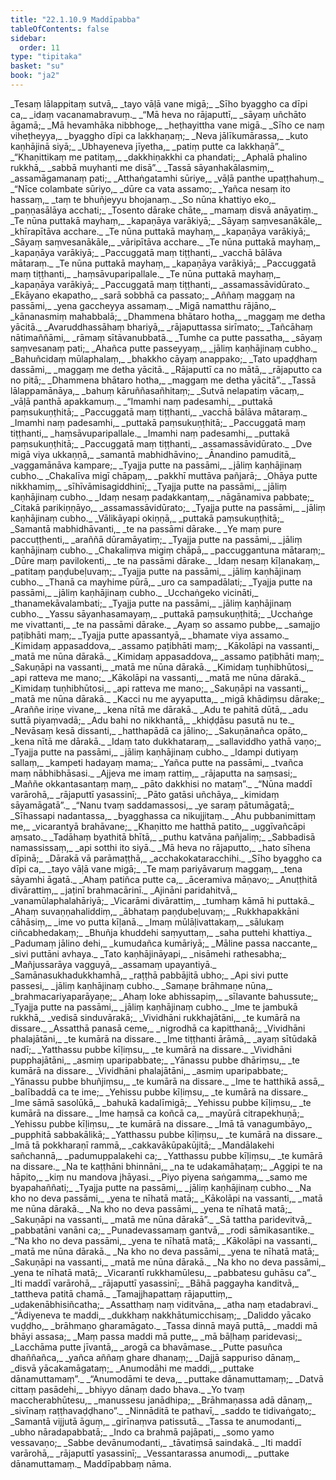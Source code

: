 ```yaml
---
title: "22.1.10.9 Maddīpabba"
tableOfContents: false
sidebar:
  order: 11
type: "tipitaka"
basket: "su"
book: "ja2"
---
```



<DynamicBreadcrumb />

<Division number="2182" book="ja2" bookNo="23" page="356">

<Paragraph number="3536" type="verses" book="ja2">
_Tesaṃ lālappitaṃ sutvā,_  
_tayo vāḷā vane migā;_  
_Sīho byaggho ca dīpi ca,_  
_idaṃ vacanamabravuṃ._  

</Paragraph>

</Division>
<Division number="2183" book="ja2" bookNo="23" page="356">

<Paragraph number="3537" type="verses" book="ja2">
_“Mā heva no rājaputtī,_  
_sāyaṃ uñchāto āgamā;_  
_Mā hevamhāka nibbhoge,_  
_heṭhayittha vane migā._  

</Paragraph>

</Division>
<Division number="2184" book="ja2" bookNo="23" page="356">

<Paragraph number="3538" type="verses" book="ja2">
_Sīho ce naṃ viheṭheyya,_  
_byaggho dīpi ca lakkhaṇaṃ;_  
_Neva jālīkumārassa,_  
_kuto kaṇhājinā siyā;_  
_Ubhayeneva jīyetha,_  
_patiṃ putte ca lakkhaṇā”._  

</Paragraph>

</Division>
<Division number="2185" book="ja2" bookNo="23" page="356">

<Paragraph number="3539" type="verses" book="ja2">
_“Khaṇittikaṃ me patitaṃ,_  
_dakkhiṇakkhi ca phandati;_  
_Aphalā phalino rukkhā,_  
_sabbā muyhanti me disā”._  

</Paragraph>

</Division>
<Division number="2186" book="ja2" bookNo="23" page="356">

<Paragraph number="3540" type="verses" book="ja2">
_Tassā sāyanhakālasmiṃ,_  
_assamāgamanaṃ pati;_  
_Atthaṅgatamhi sūriye,_  
_vāḷā panthe upaṭṭhahuṃ._  

</Paragraph>

</Division>
<Division number="2187" book="ja2" bookNo="23" page="356">

<Paragraph number="3541" type="verses" book="ja2">
_“Nīce colambate sūriyo,_  
_dūre ca vata assamo;_  
_Yañca nesaṃ ito hassaṃ,_  
_taṃ te bhuñjeyyu bhojanaṃ._  

</Paragraph>

</Division>
<Division number="2188" book="ja2" bookNo="23" page="356">

<Paragraph number="3542" type="verses" book="ja2">
_So nūna khattiyo eko,_  
_paṇṇasālāya acchati;_  
_Tosento dārake chāte,_  
_mamaṃ disvā anāyatiṃ._  

</Paragraph>

</Division>
<Division number="2189" book="ja2" bookNo="23" page="357">

<Paragraph number="3543" type="verses" book="ja2">
_Te nūna puttakā mayhaṃ,_  
_kapaṇāya varākiyā;_  
_Sāyaṃ saṃvesanākāle,_  
_khīrapītāva acchare._  

</Paragraph>

</Division>
<Division number="2190" book="ja2" bookNo="23" page="357">

<Paragraph number="3544" type="verses" book="ja2">
_Te nūna puttakā mayhaṃ,_  
_kapaṇāya varākiyā;_  
_Sāyaṃ saṃvesanākāle,_  
_vāripītāva acchare._  

</Paragraph>

</Division>
<Division number="2191" book="ja2" bookNo="23" page="357">

<Paragraph number="3545" type="verses" book="ja2">
_Te nūna puttakā mayhaṃ,_  
_kapaṇāya varākiyā;_  
_Paccuggatā maṃ tiṭṭhanti,_  
_vacchā bālāva mātaraṃ._  

</Paragraph>

</Division>
<Division number="2192" book="ja2" bookNo="23" page="357">

<Paragraph number="3546" type="verses" book="ja2">
_Te nūna puttakā mayhaṃ,_  
_kapaṇāya varākiyā;_  
_Paccuggatā maṃ tiṭṭhanti,_  
_haṃsāvuparipallale._  

</Paragraph>

</Division>
<Division number="2193" book="ja2" bookNo="23" page="357">

<Paragraph number="3547" type="verses" book="ja2">
_Te nūna puttakā mayhaṃ,_  
_kapaṇāya varākiyā;_  
_Paccuggatā maṃ tiṭṭhanti,_  
_assamassāvidūrato._  

</Paragraph>

</Division>
<Division number="2194" book="ja2" bookNo="23" page="357">

<Paragraph number="3548" type="verses" book="ja2">
_Ekāyano ekapatho,_  
_sarā sobbhā ca passato;_  
_Aññaṃ maggaṃ na passāmi,_  
_yena gaccheyya assamaṃ._  

</Paragraph>

</Division>
<Division number="2195" book="ja2" bookNo="23" page="357">

<Paragraph number="3549" type="verses" book="ja2">
_Migā namatthu rājāno,_  
_kānanasmiṃ mahabbalā;_  
_Dhammena bhātaro hotha,_  
_maggaṃ me detha yācitā._  

</Paragraph>

</Division>
<Division number="2196" book="ja2" bookNo="23" page="357">

<Paragraph number="3550" type="verses" book="ja2">
_Avaruddhassāhaṃ bhariyā,_  
_rājaputtassa sirīmato;_  
_Tañcāhaṃ nātimaññāmi,_  
_rāmaṃ sītāvanubbatā._  

</Paragraph>

</Division>
<Division number="2197" book="ja2" bookNo="23" page="357">

<Paragraph number="3551" type="verses" book="ja2">
_Tumhe ca putte passatha,_  
_sāyaṃ saṃvesanaṃ pati;_  
_Ahañca putte passeyyaṃ,_  
_jāliṃ kaṇhājinaṃ cubho._  

</Paragraph>

</Division>
<Division number="2198" book="ja2" bookNo="23" page="357">

<Paragraph number="3552" type="verses" book="ja2">
_Bahuñcidaṃ mūlaphalaṃ,_  
_bhakkho cāyaṃ anappako;_  
_Tato upaḍḍhaṃ dassāmi,_  
_maggaṃ me detha yācitā._  

</Paragraph>

</Division>
<Division number="2199" book="ja2" bookNo="23" page="357">

<Paragraph number="3553" type="verses" book="ja2">
_Rājaputtī ca no mātā,_  
_rājaputto ca no pitā;_  
_Dhammena bhātaro hotha,_  
_maggaṃ me detha yācitā”._  

</Paragraph>

</Division>
<Division number="2200" book="ja2" bookNo="23" page="357">

<Paragraph number="3554" type="verses" book="ja2">
_Tassā lālappamānāya,_  
_bahuṃ kāruññasañhitaṃ;_  
_Sutvā nelapatiṃ vācaṃ,_  
_vāḷā panthā apakkamuṃ._  

</Paragraph>

</Division>
<Division number="2201" book="ja2" bookNo="23" page="357">

<Paragraph number="3555" type="verses" book="ja2">
_“Imamhi naṃ padesamhi,_  
_puttakā paṃsukuṇṭhitā;_  
_Paccuggatā maṃ tiṭṭhanti,_  
_vacchā bālāva mātaraṃ._  

</Paragraph>

</Division>
<Division number="2202" book="ja2" bookNo="23" page="358">

<Paragraph number="3556" type="verses" book="ja2">
_Imamhi naṃ padesamhi,_  
_puttakā paṃsukuṇṭhitā;_  
_Paccuggatā maṃ tiṭṭhanti,_  
_haṃsāvuparipallale._  

</Paragraph>

</Division>
<Division number="2203" book="ja2" bookNo="23" page="358">

<Paragraph number="3557" type="verses" book="ja2">
_Imamhi naṃ padesamhi,_  
_puttakā paṃsukuṇṭhitā;_  
_Paccuggatā maṃ tiṭṭhanti,_  
_assamassāvidūrato._  

</Paragraph>

</Division>
<Division number="2204" book="ja2" bookNo="23" page="358">

<Paragraph number="3558" type="verses" book="ja2">
_Dve migā viya ukkaṇṇā,_  
_samantā mabhidhāvino;_  
_Ānandino pamuditā,_  
_vaggamānāva kampare;_  
_Tyajja putte na passāmi,_  
_jāliṃ kaṇhājinaṃ cubho._  

</Paragraph>

</Division>
<Division number="2205" book="ja2" bookNo="23" page="358">

<Paragraph number="3559" type="verses" book="ja2">
_Chakalīva migī chāpaṃ,_  
_pakkhī muttāva pañjarā;_  
_Ohāya putte nikkhamiṃ,_  
_sīhīvāmisagiddhinī;_  
_Tyajja putte na passāmi,_  
_jāliṃ kaṇhājinaṃ cubho._  

</Paragraph>

</Division>
<Division number="2206" book="ja2" bookNo="23" page="358">

<Paragraph number="3560" type="verses" book="ja2">
_Idaṃ nesaṃ padakkantaṃ,_  
_nāgānamiva pabbate;_  
_Citakā parikiṇṇāyo,_  
_assamassāvidūrato;_  
_Tyajja putte na passāmi,_  
_jāliṃ kaṇhājinaṃ cubho._  

</Paragraph>

</Division>
<Division number="2207" book="ja2" bookNo="23" page="358">

<Paragraph number="3561" type="verses" book="ja2">
_Vālikāyapi okiṇṇā,_  
_puttakā paṃsukuṇṭhitā;_  
_Samantā mabhidhāvanti,_  
_te na passāmi dārake._  

</Paragraph>

</Division>
<Division number="2208" book="ja2" bookNo="23" page="358">

<Paragraph number="3562" type="verses" book="ja2">
_Ye maṃ pure paccuṭṭhenti,_  
_araññā dūramāyatiṃ;_  
_Tyajja putte na passāmi,_  
_jāliṃ kaṇhājinaṃ cubho._  

</Paragraph>

</Division>
<Division number="2209" book="ja2" bookNo="23" page="358">

<Paragraph number="3563" type="verses" book="ja2">
_Chakaliṃva migiṃ chāpā,_  
_paccuggantuna mātaraṃ;_  
_Dūre maṃ pavilokenti,_  
_te na passāmi dārake._  

</Paragraph>

</Division>
<Division number="2210" book="ja2" bookNo="23" page="358">

<Paragraph number="3564" type="verses" book="ja2">
_Idaṃ nesaṃ kīḷanakaṃ,_  
_patitaṃ paṇḍubeḷuvaṃ;_  
_Tyajja putte na passāmi,_  
_jāliṃ kaṇhājinaṃ cubho._  

</Paragraph>

</Division>
<Division number="2211" book="ja2" bookNo="23" page="358">

<Paragraph number="3565" type="verses" book="ja2">
_Thanā ca mayhime pūrā,_  
_uro ca sampadālati;_  
_Tyajja putte na passāmi,_  
_jāliṃ kaṇhājinaṃ cubho._  

</Paragraph>

</Division>
<Division number="2212" book="ja2" bookNo="23" page="358">

<Paragraph number="3566" type="verses" book="ja2">
_Ucchaṅgeko vicināti,_  
_thanamekāvalambati;_  
_Tyajja putte na passāmi,_  
_jāliṃ kaṇhājinaṃ cubho._  

</Paragraph>

</Division>
<Division number="2213" book="ja2" bookNo="23" page="359">

<Paragraph number="3567" type="verses" book="ja2">
_Yassu sāyanhasamayaṃ,_  
_puttakā paṃsukuṇṭhitā;_  
_Ucchaṅge me vivattanti,_  
_te na passāmi dārake._  

</Paragraph>

</Division>
<Division number="2214" book="ja2" bookNo="23" page="359">

<Paragraph number="3568" type="verses" book="ja2">
_Ayaṃ so assamo pubbe,_  
_samajjo paṭibhāti maṃ;_  
_Tyajja putte apassantyā,_  
_bhamate viya assamo._  

</Paragraph>

</Division>
<Division number="2215" book="ja2" bookNo="23" page="359">

<Paragraph number="3569" type="verses" book="ja2">
_Kimidaṃ appasaddova,_  
_assamo paṭibhāti maṃ;_  
_Kākolāpi na vassanti,_  
_matā me nūna dārakā._  

</Paragraph>

</Division>
<Division number="2216" book="ja2" bookNo="23" page="359">

<Paragraph number="3570" type="verses" book="ja2">
_Kimidaṃ appasaddova,_  
_assamo paṭibhāti maṃ;_  
_Sakuṇāpi na vassanti,_  
_matā me nūna dārakā._  

</Paragraph>

</Division>
<Division number="2217" book="ja2" bookNo="23" page="359">

<Paragraph number="3571" type="verses" book="ja2">
_Kimidaṃ tuṇhibhūtosi,_  
_api ratteva me mano;_  
_Kākolāpi na vassanti,_  
_matā me nūna dārakā._  

</Paragraph>

</Division>
<Division number="2218" book="ja2" bookNo="23" page="359">

<Paragraph number="3572" type="verses" book="ja2">
_Kimidaṃ tuṇhibhūtosi,_  
_api ratteva me mano;_  
_Sakuṇāpi na vassanti,_  
_matā me nūna dārakā._  

</Paragraph>

</Division>
<Division number="2219" book="ja2" bookNo="23" page="359">

<Paragraph number="3573" type="verses" book="ja2">
_Kacci nu me ayyaputta,_  
_migā khādiṃsu dārake;_  
_Araññe iriṇe vivane,_  
_kena nītā me dārakā._  

</Paragraph>

</Division>
<Division number="2220" book="ja2" bookNo="23" page="359">

<Paragraph number="3574" type="verses" book="ja2">
_Adu te pahitā dūtā,_  
_adu suttā piyaṃvadā;_  
_Adu bahi no nikkhantā,_  
_khiḍḍāsu pasutā nu te._  

</Paragraph>

</Division>
<Division number="2221" book="ja2" bookNo="23" page="359">

<Paragraph number="3575" type="verses" book="ja2">
_Nevāsaṃ kesā dissanti,_  
_hatthapādā ca jālino;_  
_Sakuṇānañca opāto,_  
_kena nītā me dārakā._  

</Paragraph>

</Division>
<Division number="2222" book="ja2" bookNo="23" page="359">

<Paragraph number="3576" type="verses" book="ja2">
_Idaṃ tato dukkhataraṃ,_  
_sallaviddho yathā vaṇo;_  
_Tyajja putte na passāmi,_  
_jāliṃ kaṇhājinaṃ cubho._  

</Paragraph>

</Division>
<Division number="2223" book="ja2" bookNo="23" page="359">

<Paragraph number="3577" type="verses" book="ja2">
_Idampi dutiyaṃ sallaṃ,_  
_kampeti hadayaṃ mama;_  
_Yañca putte na passāmi,_  
_tvañca maṃ nābhibhāsasi._  

</Paragraph>

</Division>
<Division number="2224" book="ja2" bookNo="23" page="359">

<Paragraph number="3578" type="verses" book="ja2">
_Ajjeva me imaṃ rattiṃ,_  
_rājaputta na saṃsasi;_  
_Maññe okkantasantaṃ maṃ,_  
_pāto dakkhisi no mataṃ”._  

</Paragraph>

</Division>
<Division number="2225" book="ja2" bookNo="23" page="359">

<Paragraph number="3579" type="verses" book="ja2">
_“Nūna maddī varārohā,_  
_rājaputtī yasassinī;_  
_Pāto gatāsi uñchāya,_  
_kimidaṃ sāyamāgatā”._  

</Paragraph>

</Division>
<Division number="2226" book="ja2" bookNo="23" page="360">

<Paragraph number="3580" type="verses" book="ja2">
_“Nanu tvaṃ saddamassosi,_  
_ye saraṃ pātumāgatā;_  
_Sīhassapi nadantassa,_  
_byagghassa ca nikujjitaṃ._  

</Paragraph>

</Division>
<Division number="2227" book="ja2" bookNo="23" page="360">

<Paragraph number="3581" type="verses" book="ja2">
_Ahu pubbanimittaṃ me,_  
_vicarantyā brahāvane;_  
_Khaṇitto me hatthā patito,_  
_uggīvañcāpi aṃsato._  

</Paragraph>

</Division>
<Division number="2228" book="ja2" bookNo="23" page="360">

<Paragraph number="3582" type="verses" book="ja2">
_Tadāhaṃ byathitā bhītā,_  
_puthu katvāna pañjaliṃ;_  
_Sabbadisā namassissaṃ,_  
_api sotthi ito siyā._  

</Paragraph>

</Division>
<Division number="2229" book="ja2" bookNo="23" page="360">

<Paragraph number="3583" type="verses" book="ja2">
_Mā heva no rājaputto,_  
_hato sīhena dīpinā;_  
_Dārakā vā parāmaṭṭhā,_  
_acchakokataracchihi._  

</Paragraph>

</Division>
<Division number="2230" book="ja2" bookNo="23" page="360">

<Paragraph number="3584" type="verses" book="ja2">
_Sīho byaggho ca dīpi ca,_  
_tayo vāḷā vane migā;_  
_Te maṃ pariyāvaruṃ maggaṃ,_  
_tena sāyamhi āgatā._  

</Paragraph>

</Division>
<Division number="2231" book="ja2" bookNo="23" page="360">

<Paragraph number="3585" type="verses" book="ja2">
_Ahaṃ patiñca putte ca,_  
_āceramiva māṇavo;_  
_Anuṭṭhitā divārattiṃ,_  
_jaṭinī brahmacārinī._  

</Paragraph>

</Division>
<Division number="2232" book="ja2" bookNo="23" page="360">

<Paragraph number="3586" type="verses" book="ja2">
_Ajināni paridahitvā,_  
_vanamūlaphalahāriyā;_  
_Vicarāmi divārattiṃ,_  
_tumhaṃ kāmā hi puttakā._  

</Paragraph>

</Division>
<Division number="2233" book="ja2" bookNo="23" page="360">

<Paragraph number="3587" type="verses" book="ja2">
_Ahaṃ suvaṇṇahaliddiṃ,_  
_ābhataṃ paṇḍubeḷuvaṃ;_  
_Rukkhapakkāni cāhāsiṃ,_  
_ime vo putta kīḷanā._  

</Paragraph>

</Division>
<Division number="2234" book="ja2" bookNo="23" page="360">

<Paragraph number="3588" type="verses" book="ja2">
_Imaṃ mūlāḷivattakaṃ,_  
_sālukaṃ ciñcabhedakaṃ;_  
_Bhuñja khuddehi saṃyuttaṃ,_  
_saha puttehi khattiya._  

</Paragraph>

</Division>
<Division number="2235" book="ja2" bookNo="23" page="360">

<Paragraph number="3589" type="verses" book="ja2">
_Padumaṃ jālino dehi,_  
_kumudañca kumāriyā;_  
_Māline passa naccante,_  
_sivi puttāni avhaya._  

</Paragraph>

</Division>
<Division number="2236" book="ja2" bookNo="23" page="360">

<Paragraph number="3590" type="verses" book="ja2">
_Tato kaṇhājināyapi,_  
_nisāmehi rathesabha;_  
_Mañjussarāya vagguyā,_  
_assamaṃ upayantiyā._  

</Paragraph>

</Division>
<Division number="2237" book="ja2" bookNo="23" page="360">

<Paragraph number="3591" type="verses" book="ja2">
_Samānasukhadukkhamhā,_  
_raṭṭhā pabbājitā ubho;_  
_Api sivi putte passesi,_  
_jāliṃ kaṇhājinaṃ cubho._  

</Paragraph>

</Division>
<Division number="2238" book="ja2" bookNo="23" page="361">

<Paragraph number="3592" type="verses" book="ja2">
_Samaṇe brāhmaṇe nūna,_  
_brahmacariyaparāyaṇe;_  
_Ahaṃ loke abhissapiṃ,_  
_sīlavante bahussute;_  
_Tyajja putte na passāmi,_  
_jāliṃ kaṇhājinaṃ cubho._  

</Paragraph>

</Division>
<Division number="2239" book="ja2" bookNo="23" page="361">

<Paragraph number="3593" type="verses" book="ja2">
_Ime te jambukā rukkhā,_  
_vedisā sinduvārakā;_  
_Vividhāni rukkhajātāni,_  
_te kumārā na dissare._  

</Paragraph>

</Division>
<Division number="2240" book="ja2" bookNo="23" page="361">

<Paragraph number="3594" type="verses" book="ja2">
_Assatthā panasā ceme,_  
_nigrodhā ca kapitthanā;_  
_Vividhāni phalajātāni,_  
_te kumārā na dissare._  

</Paragraph>

</Division>
<Division number="2241" book="ja2" bookNo="23" page="361">

<Paragraph number="3595" type="verses" book="ja2">
_Ime tiṭṭhanti ārāmā,_  
_ayaṃ sītūdakā nadī;_  
_Yatthassu pubbe kīḷiṃsu,_  
_te kumārā na dissare._  

</Paragraph>

</Division>
<Division number="2242" book="ja2" bookNo="23" page="361">

<Paragraph number="3596" type="verses" book="ja2">
_Vividhāni pupphajātāni,_  
_asmiṃ uparipabbate;_  
_Yānassu pubbe dhāriṃsu,_  
_te kumārā na dissare._  

</Paragraph>

</Division>
<Division number="2243" book="ja2" bookNo="23" page="361">

<Paragraph number="3597" type="verses" book="ja2">
_Vividhāni phalajātāni,_  
_asmiṃ uparipabbate;_  
_Yānassu pubbe bhuñjiṃsu,_  
_te kumārā na dissare._  

</Paragraph>

</Division>
<Division number="2244" book="ja2" bookNo="23" page="361">

<Paragraph number="3598" type="verses" book="ja2">
_Ime te hatthikā assā,_  
_balībaddā ca te ime;_  
_Yehissu pubbe kīḷiṃsu,_  
_te kumārā na dissare._  

</Paragraph>

</Division>
<Division number="2245" book="ja2" bookNo="23" page="361">

<Paragraph number="3599" type="verses" book="ja2">
_Ime sāmā sasolūkā,_  
_bahukā kadalīmigā;_  
_Yehissu pubbe kīḷiṃsu,_  
_te kumārā na dissare._  

</Paragraph>

</Division>
<Division number="2246" book="ja2" bookNo="23" page="361">

<Paragraph number="3600" type="verses" book="ja2">
_Ime haṃsā ca koñcā ca,_  
_mayūrā citrapekhuṇā;_  
_Yehissu pubbe kīḷiṃsu,_  
_te kumārā na dissare._  

</Paragraph>

</Division>
<Division number="2247" book="ja2" bookNo="23" page="361">

<Paragraph number="3601" type="verses" book="ja2">
_Imā tā vanagumbāyo,_  
_pupphitā sabbakālikā;_  
_Yatthassu pubbe kīḷiṃsu,_  
_te kumārā na dissare._  

</Paragraph>

</Division>
<Division number="2248" book="ja2" bookNo="23" page="361">

<Paragraph number="3602" type="verses" book="ja2">
_Imā tā pokkharaṇī rammā,_  
_cakkavākūpakūjitā;_  
_Mandālakehi sañchannā,_  
_padumuppalakehi ca;_  
_Yatthassu pubbe kīḷiṃsu,_  
_te kumārā na dissare._  

</Paragraph>

</Division>
<Division number="2249" book="ja2" bookNo="23" page="361">

<Paragraph number="3603" type="verses" book="ja2">
_Na te kaṭṭhāni bhinnāni,_  
_na te udakamāhaṭaṃ;_  
_Aggipi te na hāpito,_  
_kiṃ nu mandova jhāyasi._  

</Paragraph>

</Division>
<Division number="2250" book="ja2" bookNo="23" page="362">

<Paragraph number="3604" type="verses" book="ja2">
_Piyo piyena saṅgamma,_  
_samo me byapahaññati;_  
_Tyajja putte na passāmi,_  
_jāliṃ kaṇhājinaṃ cubho._  

</Paragraph>

</Division>
<Division number="2251" book="ja2" bookNo="23" page="362">

<Paragraph number="3605" type="verses" book="ja2">
_Na kho no deva passāmi,_  
_yena te nīhatā matā;_  
_Kākolāpi na vassanti,_  
_matā me nūna dārakā._  

</Paragraph>

</Division>
<Division number="2252" book="ja2" bookNo="23" page="362">

<Paragraph number="3606" type="verses" book="ja2">
_Na kho no deva passāmi,_  
_yena te nīhatā matā;_  
_Sakuṇāpi na vassanti,_  
_matā me nūna dārakā”._  

</Paragraph>

</Division>
<Division number="2253" book="ja2" bookNo="23" page="362">

<Paragraph number="3607" type="verses" book="ja2">
_Sā tattha paridevitvā,_  
_pabbatāni vanāni ca;_  
_Punadevassamaṃ gantvā,_  
_rodi sāmikasantike._  

</Paragraph>

</Division>
<Division number="2254" book="ja2" bookNo="23" page="362">

<Paragraph number="3608" type="verses" book="ja2">
_“Na kho no deva passāmi,_  
_yena te nīhatā matā;_  
_Kākolāpi na vassanti,_  
_matā me nūna dārakā._  

</Paragraph>

</Division>
<Division number="2255" book="ja2" bookNo="23" page="362">

<Paragraph number="3609" type="verses" book="ja2">
_Na kho no deva passāmi,_  
_yena te nīhatā matā;_  
_Sakuṇāpi na vassanti,_  
_matā me nūna dārakā._  

</Paragraph>

</Division>
<Division number="2256" book="ja2" bookNo="23" page="362">

<Paragraph number="3610" type="verses" book="ja2">
_Na kho no deva passāmi,_  
_yena te nīhatā matā;_  
_Vicarantī rukkhamūlesu,_  
_pabbatesu guhāsu ca”._  

</Paragraph>

</Division>
<Division number="2257" book="ja2" bookNo="23" page="362">

<Paragraph number="3611" type="verses" book="ja2">
_Iti maddī varārohā,_  
_rājaputtī yasassinī;_  
_Bāhā paggayha kanditvā,_  
_tattheva patitā chamā._  

</Paragraph>

</Division>
<Division number="2258" book="ja2" bookNo="23" page="362">

<Paragraph number="3612" type="verses" book="ja2">
_Tamajjhapattaṃ rājaputtiṃ,_  
_udakenābhisiñcatha;_  
_Assatthaṃ naṃ viditvāna,_  
_atha naṃ etadabravi._  

</Paragraph>

</Division>
<Division number="2259" book="ja2" bookNo="23" page="362">

<Paragraph number="3613" type="verses" book="ja2">
_“Ādiyeneva te maddi,_  
_dukkhaṃ nakkhātumicchisaṃ;_  
_Daliddo yācako vuḍḍho,_  
_brāhmaṇo gharamāgato._  

</Paragraph>

</Division>
<Division number="2260" book="ja2" bookNo="23" page="362">

<Paragraph number="3614" type="verses" book="ja2">
_Tassa dinnā mayā puttā,_  
_maddi mā bhāyi assasa;_  
_Maṃ passa maddi mā putte,_  
_mā bāḷhaṃ paridevasi;_  
_Lacchāma putte jīvantā,_  
_arogā ca bhavāmase._  

</Paragraph>

</Division>
<Division number="2261" book="ja2" bookNo="23" page="362">

<Paragraph number="3615" type="verses" book="ja2">
_Putte pasuñca dhaññañca,_  
_yañca aññaṃ ghare dhanaṃ;_  
_Dajjā sappuriso dānaṃ,_  
_disvā yācakamāgataṃ;_  
_Anumodāhi me maddi,_  
_puttake dānamuttamaṃ”._  

</Paragraph>

</Division>
<Division number="2262" book="ja2" bookNo="23" page="363">

<Paragraph number="3616" type="verses" book="ja2">
_“Anumodāmi te deva,_  
_puttake dānamuttamaṃ;_  
_Datvā cittaṃ pasādehi,_  
_bhiyyo dānaṃ dado bhava._  

</Paragraph>

</Division>
<Division number="2263" book="ja2" bookNo="23" page="363">

<Paragraph number="3617" type="verses" book="ja2">
_Yo tvaṃ maccherabhūtesu,_  
_manussesu janādhipa;_  
_Brāhmaṇassa adā dānaṃ,_  
_sivīnaṃ raṭṭhavaḍḍhano”._  

</Paragraph>

</Division>
<Division number="2264" book="ja2" bookNo="23" page="363">

<Paragraph number="3618" type="verses" book="ja2">
_Ninnāditā te pathavī,_  
_saddo te tidivaṅgato;_  
_Samantā vijjutā āguṃ,_  
_girīnaṃva patissutā._  

</Paragraph>

</Division>
<Division number="2265" book="ja2" bookNo="23" page="363">

<Paragraph number="3619" type="verses" book="ja2">
_Tassa te anumodanti,_  
_ubho nāradapabbatā;_  
_Indo ca brahmā pajāpati,_  
_somo yamo vessavaṇo;_  
_Sabbe devānumodanti,_  
_tāvatiṃsā saindakā._  

</Paragraph>

</Division>
<Division number="2266" book="ja2" bookNo="23" page="363">

<Paragraph number="3620" type="verses" book="ja2">
_Iti maddī varārohā,_  
_rājaputtī yasassinī;_  
_Vessantarassa anumodi,_  
_puttake dānamuttamaṃ._  


</Paragraph>
</Division>

<Paragraph number="3621" type="center" book="ja2">
Maddīpabbaṃ nāma.
</Paragraph>